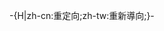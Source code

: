<noinclude>{{This is a redirect/rcat}}</noinclude>-{H|zh-cn:重定向;zh-tw:重新導向;}-{{Redirect template
 |name=人名重定向
 |from=一個人物[[人名]]的重定向頁面，常見於漢字圈以外的名字。可能因為該名字在維基百科上只有一人有傳記條目，或者其人的名字家喻戶曉（其他共有這個名字的人可能會列在[[Wikipedia:消歧义#主題目消歧義|主題目消歧義]]頁）
 |info=** 本模板將會把重定向同時分類至[[:Category:人名重定向]]和[[:Category:人名]]。選用參數1可以提供用於分類排序，例如： <nowiki>{{人名重定向|E}}</nowiki> 。
** 更多-{zh-hant:訊息;zh-hans:信息}-請參見[[:Category:人名重定向]]。
 |all category=人名重定向
 |printworthy=yes
}}<noinclude>
{{Redirect_template/autodoc}}</noinclude>